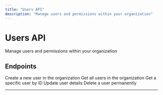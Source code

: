 ```yaml
---
title: "Users API"
description: "Manage users and permissions within your organization"
---
```


# Users API

Manage users and permissions within your organization

## Endpoints

<CardGroup cols={2}>
  <Card title="Create User" icon="api" href="/api/endpoints/users/userscontroller_create">
    Create a new user in the organization
  </Card>
  <Card title="List Users" icon="api" href="/api/endpoints/users/userscontroller_findall">
    Get all users in the organization
  </Card>
  <Card title="Get User" icon="api" href="/api/endpoints/users/userscontroller_findone">
    Get a specific user by ID
  </Card>
  <Card title="Update User" icon="api" href="/api/endpoints/users/userscontroller_update">
    Update user details
  </Card>
  <Card title="Delete User" icon="api" href="/api/endpoints/users/userscontroller_remove">
    Delete a user permanently
  </Card>
</CardGroup>

---

<Snippet file="api-footer.mdx" />
